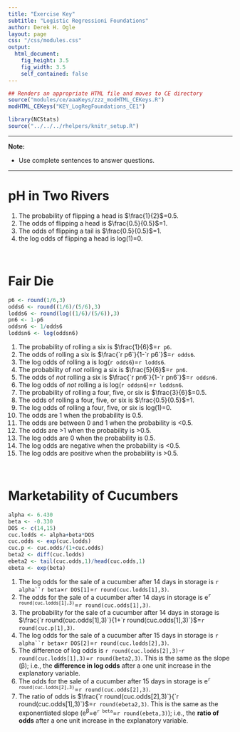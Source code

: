 ```yaml
---
title: "Exercise Key"
subtitle: "Logistic Regressioni Foundations"
author: Derek H. Ogle
layout: page
css: "/css/modules.css"
output:
  html_document:
    fig_height: 3.5
    fig_width: 3.5
    self_contained: false
---
```


```r
## Renders an appropriate HTML file and moves to CE directory
source("modules/ce/aaaKeys/zzz_modHTML_CEKeys.R")
modHTML_CEKeys("KEY_LogRegFoundations_CE1")
```

```r
library(NCStats)
source("../../../rhelpers/knitr_setup.R")
```

----

<div class="alert alert-warning">
<strong>Note:</strong> 
<ul>
  <li>Use complete sentences to answer questions.</li>
</ul>
</div>

----

# pH in Two Rivers

1. The probability of flipping a head is $\frac{1}{2}$=0.5.
1. The odds of flipping a head is $\frac{0.5}{0.5}$=1.
1. The odds of flipping a tail is $\frac{0.5}{0.5}$=1.
1. the log odds of flipping a head is log(1)=0.

&nbsp;

# Fair Die
```r
p6 <- round(1/6,3)
odds6 <- round((1/6)/(5/6),3)
lodds6 <- round(log((1/6)/(5/6)),3)
pn6 <- 1-p6
oddsn6 <- 1/odds6
loddsn6 <- log(oddsn6)
```

1. The probability of rolling a six is $\frac{1}{6}$=`r p6`.
1. The odds of rolling a six is $\frac{`r p6`}{1-`r p6`}$=`r odds6`.
1. The log odds of rolling a is log(`r odds6`)=`r lodds6`.
1. The probability of *not* rolling a six is $\frac{5}{6}$=`r pn6`.
1. The odds of *not* rolling a six is $\frac{`r pn6`}{1-`r pn6`}$=`r oddsn6`.
1. The log odds of *not* rolling a is log(`r oddsn6`)=`r loddsn6`.
1. The probability of rolling a four, five, or six is $\frac{3}{6}$=0.5.
1. The odds of rolling a four, five, or six is $\frac{0.5}{0.5}$=1.
1. The log odds of rolling a four, five, or six is log(1)=0.
1. The odds are 1 when the probability is 0.5.
1. The odds are between 0 and 1 when the probability is <0.5.
1. The odds are >1 when the probability is >0.5.
1. The log odds are 0 when the probability is 0.5.
1. The log odds are negative when the probability is <0.5.
1. The log odds are positive when the probability is >0.5.

&nbsp;

# Marketability of Cucumbers
```r
alpha <- 6.430
beta <- -0.330
DOS <- c(14,15)
cuc.lodds <- alpha+beta*DOS
cuc.odds <- exp(cuc.lodds)
cuc.p <- cuc.odds/(1+cuc.odds)
beta2 <- diff(cuc.lodds)
ebeta2 <- tail(cuc.odds,1)/head(cuc.odds,1)
ebeta <- exp(beta)
```

1. The log odds for the sale of a cucumber after 14 days in storage is `r alpha``r beta`&times;`r DOS[1]`=`r round(cuc.lodds[1],3)`.
1. The odds for the sale of a cucumber after 14 days in storage is e<sup>`r round(cuc.lodds[1],3)`</sup>=`r round(cuc.odds[1],3)`.
1. The probability for the sale of a cucumber after 14 days in storage is $\frac{`r round(cuc.odds[1],3)`}{1+`r round(cuc.odds[1],3)`}$=`r round(cuc.p[1],3)`.
1. The log odds for the sale of a cucumber after 15 days in storage is `r alpha``r beta`&times;`r DOS[2]`=`r round(cuc.lodds[2],3)`.
1. The difference of log odds is `r round(cuc.lodds[2],3)`-`r round(cuc.lodds[1],3)`=`r round(beta2,3)`. This is the same as the slope (&beta;); i.e., the **difference in log odds** after a one unit increase in the explanatory variable.
1. The odds for the sale of a cucumber after 15 days in storage is e<sup>`r round(cuc.lodds[2],3)`</sup>=`r round(cuc.odds[2],3)`.
1. The ratio of odds is $\frac{`r round(cuc.odds[2],3)`}{`r round(cuc.odds[1],3)`}$=`r round(ebeta2,3)`. This is the same as the exponentiated slope (e<sup>&beta;</sup>=e<sup>`r beta`</sup>=`r round(ebeta,3)`); i.e., the **ratio of odds** after a one unit increase in the explanatory variable.

